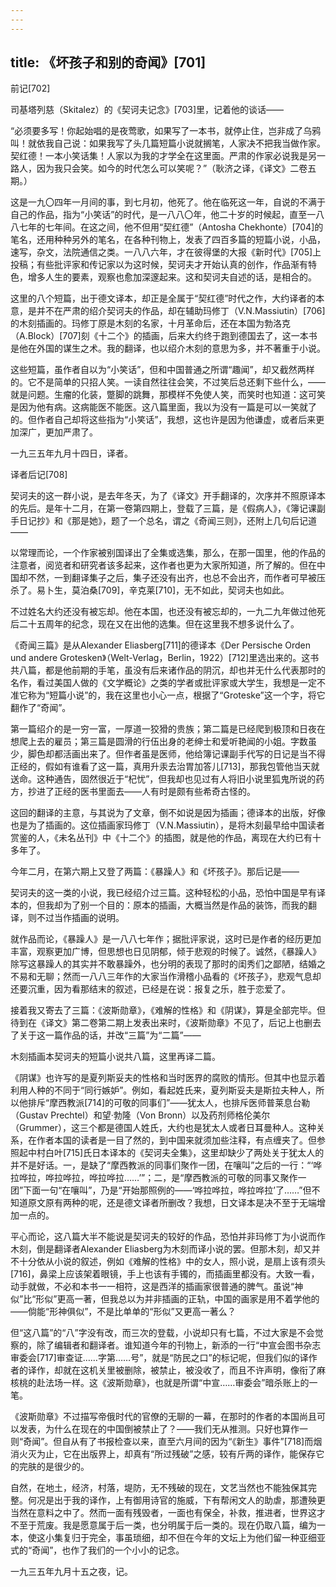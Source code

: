 ```yaml
---
---
---
```

title: 《坏孩子和别的奇闻》[701]
---




前记[702]


司基塔列慈（Skitalez）的《契诃夫记念》[703]里，记着他的谈话——

“必须要多写！你起始唱的是夜莺歌，如果写了一本书，就停止住，岂非成了乌鸦叫！就依我自己说：如果我写了头几篇短篇小说就搁笔，人家决不把我当做作家。契红德！一本小笑话集！人家以为我的才学全在这里面。严肃的作家必说我是另一路人，因为我只会笑。如今的时代怎么可以笑呢？”（耿济之译，《译文》二卷五期。）

这是一九〇四年一月间的事，到七月初，他死了。他在临死这一年，自说的不满于自己的作品，指为“小笑话”的时代，是一八八〇年，他二十岁的时候起，直至一八八七年的七年间。在这之间，他不但用“契红德”（Antosha Chekhonte）[704]的笔名，还用种种另外的笔名，在各种刊物上，发表了四百多篇的短篇小说，小品，速写，杂文，法院通信之类。一八八六年，才在彼得堡的大报《新时代》[705]上投稿；有些批评家和传记家以为这时候，契诃夫才开始认真的创作，作品渐有特色，增多人生的要素，观察也愈加深邃起来。这和契诃夫自述的话，是相合的。

这里的八个短篇，出于德文译本，却正是全属于“契红德”时代之作，大约译者的本意，是并不在严肃的绍介契诃夫的作品，却在辅助玛修丁（V.N.Massiutin）[706]的木刻插画的。玛修丁原是木刻的名家，十月革命后，还在本国为勃洛克（A.Block）[707]刻《十二个》的插画，后来大约终于跑到德国去了，这一本书是他在外国的谋生之术。我的翻译，也以绍介木刻的意思为多，并不著重于小说。

这些短篇，虽作者自以为“小笑话”，但和中国普通之所谓“趣闻”，却又截然两样的。它不是简单的只招人笑。一读自然往往会笑，不过笑后总还剩下些什么，——就是问题。生瘤的化装，蹩脚的跳舞，那模样不免使人笑，而笑时也知道：这可笑是因为他有病。这病能医不能医。这八篇里面，我以为没有一篇是可以一笑就了的。但作者自己却将这些指为“小笑话”，我想，这也许是因为他谦虚，或者后来更加深广，更加严肃了。

一九三五年九月十四日，译者。





译者后记[708]


契诃夫的这一群小说，是去年冬天，为了《译文》开手翻译的，次序并不照原译本的先后。是年十二月，在第一卷第四期上，登载了三篇，是《假病人》，《簿记课副手日记抄》和《那是她》，题了一个总名，谓之《奇闻三则》，还附上几句后记道——

以常理而论，一个作家被别国译出了全集或选集，那么，在那一国里，他的作品的注意者，阅览者和研究者该多起来，这作者也更为大家所知道，所了解的。但在中国却不然，一到翻译集子之后，集子还没有出齐，也总不会出齐，而作者可早被压杀了。易卜生，莫泊桑[709]，辛克莱[710]，无不如此，契诃夫也如此。

不过姓名大约还没有被忘却。他在本国，也还没有被忘却的，一九二九年做过他死后二十五周年的纪念，现在又在出他的选集。但在这里我不想多说什么了。

《奇闻三篇》是从Alexander Eliasberg[711]的德译本《Der Persische Orden und andere Grotesken》（Welt-Verlag，Berlin，1922）[712]里选出来的。这书共八篇，都是他前期的手笔，虽没有后来诸作品的阴沉，却也并无什么代表那时的名作，看过美国人做的《文学概论》之类的学者或批评家或大学生，我想是一定不准它称为“短篇小说”的，我在这里也小心一点，根据了“Groteske”这一个字，将它翻作了“奇闻”。

第一篇绍介的是一穷一富，一厚道一狡猾的贵族；第二篇是已经爬到极顶和日夜在想爬上去的雇员；第三篇是圆滑的行伍出身的老绅士和爱听艳闻的小姐。字数虽少，脚色却都活画出来了。但作者虽是医师，他给簿记课副手代写的日记是当不得正经的，假如有谁看了这一篇，真用升汞去治胃加答儿[713]，那我包管他当天就送命。这种通告，固然很近于“杞忧”，但我却也见过有人将旧小说里狐鬼所说的药方，抄进了正经的医书里面去——人有时是颇有些希奇古怪的。

这回的翻译的主意，与其说为了文章，倒不如说是因为插画；德译本的出版，好像也是为了插画的。这位插画家玛修丁（V.N.Massiutin），是将木刻最早给中国读者赏鉴的人，《未名丛刊》中《十二个》的插图，就是他的作品，离现在大约已有十多年了。

今年二月，在第六期上又登了两篇：《暴躁人》和《坏孩子》。那后记是——

契诃夫的这一类的小说，我已经绍介过三篇。这种轻松的小品，恐怕中国是早有译本的，但我却为了别一个目的：原本的插画，大概当然是作品的装饰，而我的翻译，则不过当作插画的说明。

就作品而论，《暴躁人》是一八八七年作；据批评家说，这时已是作者的经历更加丰富，观察更加广博，但思想也日见阴郁，倾于悲观的时候了。诚然，《暴躁人》除写这暴躁人的其实并不敢暴躁外，也分明的表现了那时的闺秀们之鄙陋，结婚之不易和无聊；然而一八八三年作的大家当作滑稽小品看的《坏孩子》，悲观气息却还要沉重，因为看那结末的叙述，已经是在说：报复之乐，胜于恋爱了。

接着我又寄去了三篇：《波斯勋章》，《难解的性格》和《阴谋》，算是全部完毕。但待到在《译文》第二卷第二期上发表出来时，《波斯勋章》不见了，后记上也删去了关于这一篇作品的话，并改“三篇”为“二篇”——

木刻插画本契诃夫的短篇小说共八篇，这里再译二篇。

《阴谋》也许写的是夏列斯妥夫的性格和当时医界的腐败的情形。但其中也显示着利用人种的不同于“同行嫉妒”。例如，看起姓氏来，夏列斯妥夫是斯拉夫种人，所以他排斥“摩西教派[714]的可敬的同事们”——犹太人，也排斥医师普莱息台勒（Gustav Prechtel）和望·勃隆（Von Bronn）以及药剂师格伦美尔（Grummer），这三个都是德国人姓氏，大约也是犹太人或者日耳曼种人。这种关系，在作者本国的读者是一目了然的，到中国来就须加些注释，有点缠夹了。但参照起中村白叶[715]氏日本译本的《契诃夫全集》，这里却缺少了两处关于犹太人的并不是好话。一，是缺了“摩西教派的同事们聚作一团，在嚷叫”之后的一行：“‘哗拉哗拉，哗拉哗拉，哗拉哗拉……’”；二，是“摩西教派的可敬的同事又聚作一团”下面一句“在嚷叫”，乃是“开始那照例的——‘哗拉哗拉，哗拉哗拉’了……”但不知道原文原有两种的呢，还是德文译者所删改？我想，日文译本是决不至于无端增加一点的。

平心而论，这八篇大半不能说是契诃夫的较好的作品，恐怕并非玛修丁为小说而作木刻，倒是翻译者Alexander Eliasberg为木刻而译小说的罢。但那木刻，却又并不十分依从小说的叙述，例如《难解的性格》中的女人，照小说，是扇上该有须头[716]，鼻梁上应该架着眼镜，手上也该有手镯的，而插画里都没有。大致一看，动手就做，不必和本书一一相符，这是西洋的插画家很普通的脾气。虽说“神似”比“形似”更高一著，但我总以为并非插画的正轨，中国的画家是用不着学他的——倘能“形神俱似”，不是比单单的“形似”又更高一著么？

但“这八篇”的“八”字没有改，而三次的登载，小说却只有七篇，不过大家是不会觉察的，除了编辑者和翻译者。谁知道今年的刊物上，新添的一行“中宣会图书杂志审委会[717]审查证……字第……号”，就是“防民之口”的标记呢，但我们似的译作者的译作，却就在这机关里被删除，被禁止，被没收了，而且不许声明，像衔了麻核桃的赴法场一样。这《波斯勋章》，也就是所谓“中宣……审委会”暗杀账上的一笔。

《波斯勋章》不过描写帝俄时代的官僚的无聊的一幕，在那时的作者的本国尚且可以发表，为什么在现在的中国倒被禁止了？——我们无从推测。只好也算作一则“奇闻”。但自从有了书报检查以来，直至六月间的因为“《新生》事件”[718]而烟消火灭为止，它在出版界上，却真有“所过残破”之感，较有斤两的译作，能保存它的完肤的是很少的。

自然，在地土，经济，村落，堤防，无不残破的现在，文艺当然也不能独保其完整。何况是出于我的译作，上有御用诗官的施威，下有帮闲文人的助虐，那遭殃更当然在意料之中了。然而一面有残毁者，一面也有保全，补救，推进者，世界这才不至于荒废。我是愿意属于后一类，也分明属于后一类的。现在仍取八篇，编为一本，使这小集复归于完全，事虽琐细，却不但在今年的文坛上为他们留一种亚细亚式的“奇闻”，也作了我们的一个小小的记念。

一九三五年九月十五之夜，记。